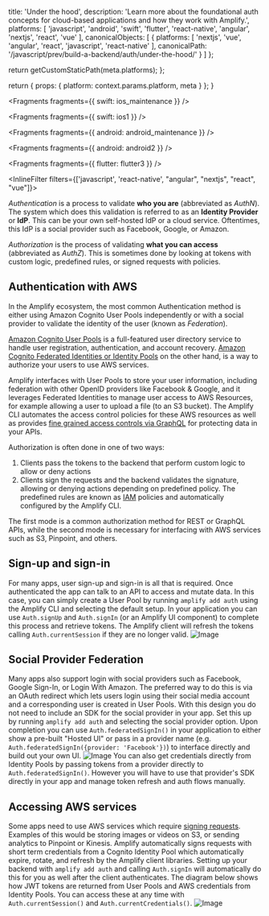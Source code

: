 
  title: 'Under the hood',
  description: 'Learn more about the foundational auth concepts for cloud-based applications and how they work with Amplify.',
  platforms: [
    'javascript',
    'android',
    'swift',
    'flutter',
    'react-native',
    'angular',
    'nextjs',
    'react',
    'vue'
  ],
  canonicalObjects: [
    {
      platforms: [
        'nextjs',
        'vue',
        'angular',
        'react',
        'javascript',
        'react-native'
      ],
      canonicalPath: '/javascript/prev/build-a-backend/auth/under-the-hood/'
    }
  ]
};

  return getCustomStaticPath(meta.platforms);
};

  return {
    props: {
      platform: context.params.platform,
      meta
    }
  };
}


<Fragments fragments={{ swift: ios_maintenance }} />


<Fragments fragments={{ swift: ios1 }} />


<Fragments fragments={{ android: android_maintenance }} />


<Fragments fragments={{ android: android2 }} />


<Fragments fragments={{ flutter: flutter3 }} />

<InlineFilter filters={['javascript',  'react-native', "angular", "nextjs", "react", "vue"]}>

_Authentication_ is a process to validate **who you are** (abbreviated as _AuthN_). The system which does this validation is referred to as an **Identity Provider** or **IdP**. This can be your own self-hosted IdP or a cloud service. Oftentimes, this IdP is a social provider such as Facebook, Google, or Amazon.

_Authorization_ is the process of validating **what you can access** (abbreviated as _AuthZ_). This is sometimes done by looking at tokens with custom logic, predefined rules, or signed requests with policies.

## Authentication with AWS

In the Amplify ecosystem, the most common Authentication method is either using Amazon Cognito User Pools independently or with a social provider to validate the identity of the user (known as _Federation_).

[Amazon Cognito User Pools](https://docs.aws.amazon.com/cognito/latest/developerguide/cognito-user-identity-pools.html) is a full-featured user directory service to handle user registration, authentication, and account recovery. [Amazon Cognito Federated Identities or Identity Pools](https://docs.aws.amazon.com/cognito/latest/developerguide/cognito-identity.html) on the other hand, is a way to authorize your users to use AWS services.

Amplify interfaces with User Pools to store your user information, including federation with other OpenID providers like Facebook & Google, and it leverages Federated Identities to manage user access to AWS Resources, for example allowing a user to upload a file (to an S3 bucket). The Amplify CLI automates the access control policies for these AWS resources as well as provides [fine grained access controls via GraphQL](/[platform]/build-a-backend/graphqlapi/customize-authorization-rules/) for protecting data in your APIs.

Authorization is often done in one of two ways:

1. Clients pass the tokens to the backend that perform custom logic to allow or deny actions
1. Clients sign the requests and the backend validates the signature, allowing or denying actions depending on predefined policy. The predefined rules are known as [IAM](https://docs.aws.amazon.com/IAM/latest/UserGuide/access_policies.html) policies and automatically configured by the Amplify CLI.

The first mode is a common authorization method for REST or GraphQL APIs, while the second mode is necessary for interfacing with AWS services such as S3, Pinpoint, and others.

## Sign-up and sign-in

For many apps, user sign-up and sign-in is all that is required. Once authenticated the app can talk to an API to access and mutate data. In this case, you can simply create a User Pool by running `amplify add auth` using the Amplify CLI and selecting the default setup. In your application you can use `Auth.signUp` and `Auth.signIn` (or an Amplify UI component) to complete this process and retrieve tokens. The Amplify client will refresh the tokens calling `Auth.currentSession` if they are no longer valid. ![Image](/images/SimpleAuthZ.png)

## Social Provider Federation

Many apps also support login with social providers such as Facebook, Google Sign-In, or Login With Amazon. The preferred way to do this is via an OAuth redirect which lets users login using their social media account and a corresponding user is created in User Pools. With this design you do not need to include an SDK for the social provider in your app. Set this up by running `amplify add auth` and selecting the social provider option. Upon completion you can use `Auth.federatedSignIn()` in your application to either show a pre-built "Hosted UI" or pass in a provider name (e.g. `Auth.federatedSignIn({provider: 'Facebook'})`) to interface directly and build out your own UI. ![Image](/images/SocialAuthZ.png) You can also get credentials directly from Identity Pools by passing tokens from a provider directly to `Auth.federatedSignIn()`. However you will have to use that provider's SDK directly in your app and manage token refresh and auth flows manually.

## Accessing AWS services

Some apps need to use AWS services which require [signing requests](https://docs.aws.amazon.com/general/latest/gr/signing_aws_api_requests.html). Examples of this would be storing images or videos on S3, or sending analytics to Pinpoint or Kinesis. Amplify automatically signs requests with short term credentials from a Cognito Identity Pool which automatically expire, rotate, and refresh by the Amplify client libraries. Setting up your backend with `amplify add auth` and calling `Auth.signIn` will automatically do this for you as well after the client authenticates. The diagram below shows how JWT tokens are returned from User Pools and AWS credentials from Identity Pools. You can access these at any time with `Auth.currentSession()` and `Auth.currentCredentials()`. ![Image](/images/AWSAuthZ.png)

</InlineFilter>
